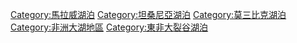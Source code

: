 {{Commons cat|Lake Malawi}}
{{DEFAULTSORT:Malawi}}
[[Category:馬拉威湖泊|Category:馬拉威湖泊]]
[[Category:坦桑尼亞湖泊|Category:坦桑尼亞湖泊]]
[[Category:莫三比克湖泊|Category:莫三比克湖泊]]
[[Category:非洲大湖地區|Category:非洲大湖地區]]
[[Category:東非大裂谷湖泊|Category:東非大裂谷湖泊]]